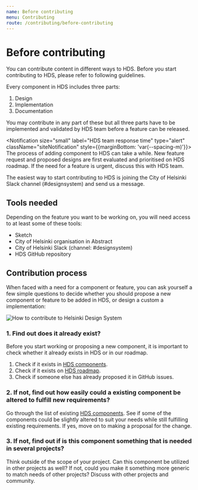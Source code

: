 ```yaml
---
name: Before contributing
menu: Contributing
route: /contributing/before-contributing
---
```



# Before contributing

<LargeParagraph>
    You can contribute content in different ways to HDS. Before you start contributing to HDS, please refer to following guidelines.
</LargeParagraph>


Every component in HDS includes three parts:
1. Design 
2. Implementation 
3. Documentation 

You may contribute in any part of these but all three parts have to be implemented and validated by HDS team before a feature can be released.

<Notification size="small" label="HDS team response time" type="alert" className="siteNotification" style={{marginBottom: 'var(--spacing-m)'}}>
The process of adding component to HDS can take a while. New feature request and proposed designs are first evaluated and prioritised on HDS roadmap. If the need for a feature is urgent, discuss this with HDS team.
</Notification>


<p>The easiest way to start contributing to HDS is joining the City of Helsinki Slack channel (<Link href="https://helsinkicity.slack.com/archives/CHCV3KTHA" external>#designsystem</Link>) and send us a message.</p>


## Tools needed
Depending on the feature you want to be working on, you will need access to at least some of these tools:
- <Link href="https://www.sketch.com/" external>Sketch</Link>
- City of Helsinki organisation in <Link href="https://www.abstract.com/" external>Abstract</Link>
- City of Helsinki Slack (channel: <Link href="https://helsinkicity.slack.com/archives/CHCV3KTHA" external>#designsystem</Link>)
- <Link href="https://github.com/City-of-Helsinki/helsinki-design-system" external>HDS GitHub repository</Link>


## Contribution process
When faced with a need for a component or feature, you can ask yourself a few simple questions to decide whether you should propose a new component or feature to be added in HDS, or design a custom a implementation:

<Image src="../../static/hds-contribution-simple.png" alt="How to contribute to Helsinki Design System" style="max-width:100%" viewable />

### 1. Find out does it already exist?
Before you start working or proposing a new component, it is important to check whether it already exists in HDS or in our roadmap.
1. Check if it exists in [HDS components](/components).
2. Check if it exists on [HDS roadmap](/about/roadmap).
3. Check if someone else has already <Link href="https://github.com/City-of-Helsinki/helsinki-design-system/issues" external>proposed it in GitHub issues</Link>.

### 2. If not, find out how easily could a existing component be altered to fulfill new requirements?
Go through the list of existing [HDS components](/components). See if some of the components could be slightly altered to suit your needs while still fulfilling existing requirements. If yes, move on to making a proposal for the change.

### 3. If not, find out if is this component something that is needed in several projects?
Think outside of the scope of your project. Can this component be utilized in other projects as well? If not, could you make it something more generic to match needs of other projects? Discuss with other projects and community.
